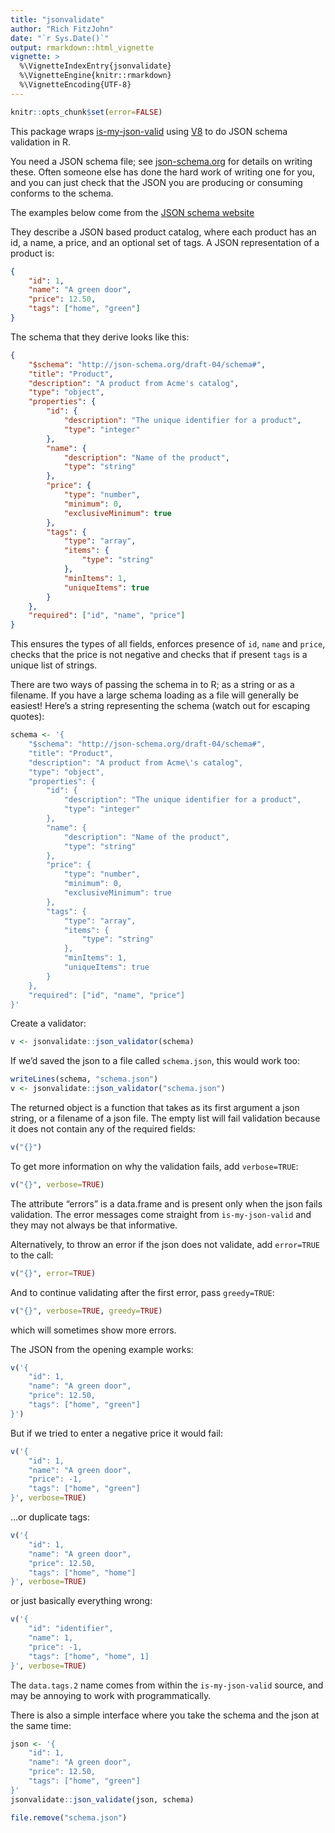 ```yaml
---
title: "jsonvalidate"
author: "Rich FitzJohn"
date: "`r Sys.Date()`"
output: rmarkdown::html_vignette
vignette: >
  %\VignetteIndexEntry{jsonvalidate}
  %\VignetteEngine{knitr::rmarkdown}
  %\VignetteEncoding{UTF-8}
---
```


``` r
knitr::opts_chunk$set(error=FALSE)
```

This package wraps
[is-my-json-valid](https://github.com/mafintosh/is-my-json-valid)
using [V8](https://cran.r-project.org/package=V8) to do JSON schema
validation in R.

You need a JSON schema file; see
[json-schema.org](http://json-schema.org) for details on writing
these.  Often someone else has done the hard work of writing one
for you, and you can just check that the JSON you are producing or
consuming conforms to the schema.

The examples below come from the [JSON schema
website](http://json-schema.org/learn/getting-started-step-by-step.html)

They describe a JSON based product catalog, where each product
has an id, a name, a price, and an optional set of tags.  A JSON
representation of a product is:

```json
{
    "id": 1,
    "name": "A green door",
    "price": 12.50,
    "tags": ["home", "green"]
}
```

The schema that they derive looks like this:

```json
{
    "$schema": "http://json-schema.org/draft-04/schema#",
    "title": "Product",
    "description": "A product from Acme's catalog",
    "type": "object",
    "properties": {
        "id": {
            "description": "The unique identifier for a product",
            "type": "integer"
        },
        "name": {
            "description": "Name of the product",
            "type": "string"
        },
        "price": {
            "type": "number",
            "minimum": 0,
            "exclusiveMinimum": true
        },
        "tags": {
            "type": "array",
            "items": {
                "type": "string"
            },
            "minItems": 1,
            "uniqueItems": true
        }
    },
    "required": ["id", "name", "price"]
}
```

This ensures the types of all fields, enforces presence of `id`,
`name` and `price`, checks that the price is not negative and
checks that if present `tags` is a unique list of strings.

There are two ways of passing the schema in to R; as a string or as
a filename.  If you have a large schema loading as a file will
generally be easiest!  Here's a string representing the schema
(watch out for escaping quotes):
``` r
schema <- '{
    "$schema": "http://json-schema.org/draft-04/schema#",
    "title": "Product",
    "description": "A product from Acme\'s catalog",
    "type": "object",
    "properties": {
        "id": {
            "description": "The unique identifier for a product",
            "type": "integer"
        },
        "name": {
            "description": "Name of the product",
            "type": "string"
        },
        "price": {
            "type": "number",
            "minimum": 0,
            "exclusiveMinimum": true
        },
        "tags": {
            "type": "array",
            "items": {
                "type": "string"
            },
            "minItems": 1,
            "uniqueItems": true
        }
    },
    "required": ["id", "name", "price"]
}'
```

Create a validator:
``` r
v <- jsonvalidate::json_validator(schema)
```

If we'd saved the json to a file called `schema.json`, this would work too:
``` r
writeLines(schema, "schema.json")
v <- jsonvalidate::json_validator("schema.json")
```

The returned object is a function that takes as its first argument
a json string, or a filename of a json file.  The empty list will
fail validation because it does not contain any of the required fields:
``` r
v("{}")
```

To get more information on why the validation fails, add `verbose=TRUE`:
``` r
v("{}", verbose=TRUE)
```

The attribute "errors" is a data.frame and is present only when the
json fails validation.  The error messages come straight from
`is-my-json-valid` and they may not always be that informative.

Alternatively, to throw an error if the json does not validate, add
`error=TRUE` to the call:
``` r
v("{}", error=TRUE)
```

And to continue validating after the first error, pass `greedy=TRUE`:
``` r
v("{}", verbose=TRUE, greedy=TRUE)
```

which will sometimes show more errors.

The JSON from the opening example works:
``` r
v('{
    "id": 1,
    "name": "A green door",
    "price": 12.50,
    "tags": ["home", "green"]
}')
```

But if we tried to enter a negative price it would fail:
``` r
v('{
    "id": 1,
    "name": "A green door",
    "price": -1,
    "tags": ["home", "green"]
}', verbose=TRUE)
```

...or duplicate tags:
``` r
v('{
    "id": 1,
    "name": "A green door",
    "price": 12.50,
    "tags": ["home", "home"]
}', verbose=TRUE)
```

or just basically everything wrong:
``` r
v('{
    "id": "identifier",
    "name": 1,
    "price": -1,
    "tags": ["home", "home", 1]
}', verbose=TRUE)
```

The `data.tags.2` name comes from within the `is-my-json-valid`
source, and may be annoying to work with programmatically.

There is also a simple interface where you take the schema and the
json at the same time:
``` r
json <- '{
    "id": 1,
    "name": "A green door",
    "price": 12.50,
    "tags": ["home", "green"]
}'
jsonvalidate::json_validate(json, schema)
```

``` r
file.remove("schema.json")
```

